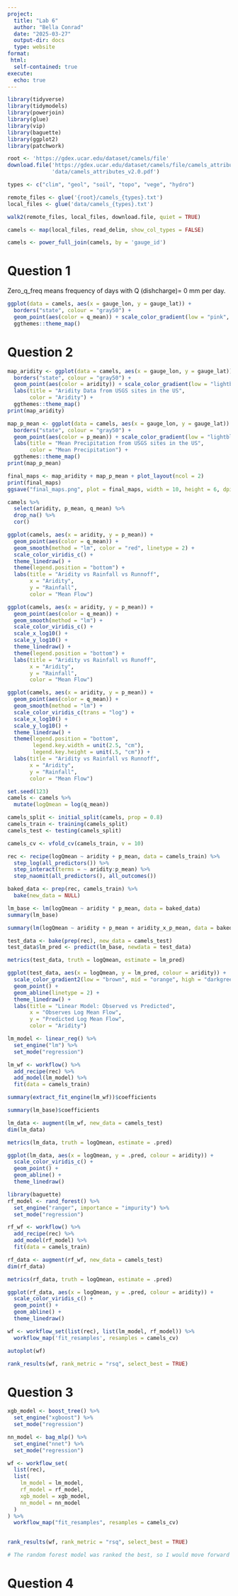 ```yaml
---
project:
  title: "Lab 6"
  author: "Bella Conrad"
  date: "2025-03-27"
  output-dir: docs
  type: website
format: 
 html: 
  self-contained: true
execute: 
  echo: true
---
```


```r
library(tidyverse)
library(tidymodels)
library(powerjoin)
library(glue)
library(vip)
library(baguette)
library(ggplot2)
library(patchwork)
```

```r
root <- 'https://gdex.ucar.edu/dataset/camels/file'
download.file('https://gdex.ucar.edu/dataset/camels/file/camels_attributes_v2.0.pdf', 
              'data/camels_attributes_v2.0.pdf')
```

```r
types <- c("clim", "geol", "soil", "topo", "vege", "hydro")
```

```r
remote_files <- glue('{root}/camels_{types}.txt')
local_files <- glue('data/camels_{types}.txt')
```

```r
walk2(remote_files, local_files, download.file, quiet = TRUE)
```

```r
camels <- map(local_files, read_delim, show_col_types = FALSE)
```

```r
camels <- power_full_join(camels, by = 'gauge_id')
```

# Question 1

Zero_q_freq means frequency of days with Q (dishcharge)= 0 mm per day.

```r
ggplot(data = camels, aes(x = gauge_lon, y = gauge_lat)) +
  borders("state", colour = "gray50") + 
  geom_point(aes(color = q_mean)) + scale_color_gradient(low = "pink", high = "dodgerblue") +
  ggthemes::theme_map()
```

# Question 2
```r
map_aridity <- ggplot(data = camels, aes(x = gauge_lon, y = gauge_lat)) +
  borders("state", colour = "gray50") + 
  geom_point(aes(color = aridity)) + scale_color_gradient(low = "lightblue", high = "darkred") +
  labs(title = "Aridity Data from USGS sites in the US",
       color = "Aridity") +
  ggthemes::theme_map()
print(map_aridity)
```

```r
map_p_mean <- ggplot(data = camels, aes(x = gauge_lon, y = gauge_lat)) +
  borders("state", colour = "gray50") + 
  geom_point(aes(color = p_mean)) + scale_color_gradient(low = "lightblue", high = "darkblue") +
  labs(title = "Mean Precipitation from USGS sites in the US",
       color = "Mean Precipitation") +
  ggthemes::theme_map()
print(map_p_mean)
```

```r
final_maps <- map_aridity + map_p_mean + plot_layout(ncol = 2)
print(final_maps)
ggsave("final_maps.png", plot = final_maps, width = 10, height = 6, dpi = 300)
```


```r
camels %>% 
  select(aridity, p_mean, q_mean) %>% 
  drop_na() %>% 
  cor()
```

```r
ggplot(camels, aes(x = aridity, y = p_mean)) +
  geom_point(aes(color = q_mean)) +
  geom_smooth(method = "lm", color = "red", linetype = 2) +
  scale_color_viridis_c() +
  theme_linedraw() +
  theme(legend.position = "bottom") +
  labs(title = "Aridity vs Rainfall vs Runnoff",
       x = "Aridity",
       y = "Rainfall",
       color = "Mean Flow")
```

```r
ggplot(camels, aes(x = aridity, y = p_mean)) +
  geom_point(aes(color = q_mean)) +
  geom_smooth(method = "lm") +
  scale_color_viridis_c() +
  scale_x_log10() +
  scale_y_log10() +
  theme_linedraw() +
  theme(legend.position = "bottom") +
  labs(title = "Aridity vs Rainfall vs Runoff",
       x = "Aridity",
       y = "Rainfall",
       color = "Mean Flow")
```

```r
ggplot(camels, aes(x = aridity, y = p_mean)) +
  geom_point(aes(color = q_mean)) +
  geom_smooth(method = "lm") +
  scale_color_viridis_c(trans = "log") +
  scale_x_log10() + 
  scale_y_log10() +
  theme_linedraw() +
  theme(legend.position = "bottom",
        legend.key.width = unit(2.5, "cm"),
        legend.key.height = unit(.5, "cm")) + 
  labs(title = "Aridity vs Rainfall vs Runnoff", 
       x = "Aridity", 
       y = "Rainfall",
       color = "Mean Flow") 
```

```r
set.seed(123)
camels <- camels %>% 
  mutate(logQmean = log(q_mean))

camels_split <- initial_split(camels, prop = 0.8)
camels_train <- training(camels_split)
camels_test <- testing(camels_split)

camels_cv <- vfold_cv(camels_train, v = 10)
```

```r
rec <- recipe(logQmean ~ aridity + p_mean, data = camels_train) %>% 
  step_log(all_predictors()) %>% 
  step_interact(terms = ~ aridity:p_mean) %>% 
  step_naomit(all_predictors(), all_outcomes())
```

```r
baked_data <- prep(rec, camels_train) %>% 
  bake(new_data = NULL)

lm_base <- lm(logQmean ~ aridity * p_mean, data = baked_data)
summary(lm_base)
```

```r
summary(lm(logQmean ~ aridity + p_mean + aridity_x_p_mean, data = baked_data))
```

```r
test_data <- bake(prep(rec), new_data = camels_test)
test_data$lm_pred <- predict(lm_base, newdata = test_data)
```

```r
metrics(test_data, truth = logQmean, estimate = lm_pred)
```

```r
ggplot(test_data, aes(x = logQmean, y = lm_pred, colour = aridity)) +
  scale_color_gradient2(low = "brown", mid = "orange", high = "darkgreen") +
  geom_point() +
  geom_abline(linetype = 2) +
  theme_linedraw() +
  labs(title = "Linear Model: Observed vs Predicted",
       x = "Observes Log Mean Flow",
       y = "Predicted Log Mean Flow",
       color = "Aridity")
```

```r
lm_model <- linear_reg() %>% 
  set_engine("lm") %>% 
  set_mode("regression")

lm_wf <- workflow() %>% 
  add_recipe(rec) %>% 
  add_model(lm_model) %>% 
  fit(data = camels_train)

summary(extract_fit_engine(lm_wf))$coefficients
```

```r
summary(lm_base)$coefficients
```

```r
lm_data <- augment(lm_wf, new_data = camels_test)
dim(lm_data)
```

```r
metrics(lm_data, truth = logQmean, estimate = .pred)
```

```r
ggplot(lm_data, aes(x = logQmean, y = .pred, colour = aridity)) +
  scale_color_viridis_c() +
  geom_point() +
  geom_abline() +
  theme_linedraw()
```

```r
library(baguette)
rf_model <- rand_forest() %>%
  set_engine("ranger", importance = "impurity") %>%
  set_mode("regression")

rf_wf <- workflow() %>%
  add_recipe(rec) %>%
  add_model(rf_model) %>%
  fit(data = camels_train) 
```

```r
rf_data <- augment(rf_wf, new_data = camels_test)
dim(rf_data)
```

```r
metrics(rf_data, truth = logQmean, estimate = .pred)
```

```r
ggplot(rf_data, aes(x = logQmean, y = .pred, colour = aridity)) +
  scale_color_viridis_c() +
  geom_point() +
  geom_abline() +
  theme_linedraw()
```

```r
wf <- workflow_set(list(rec), list(lm_model, rf_model)) %>%
  workflow_map('fit_resamples', resamples = camels_cv) 

autoplot(wf)
```

```r
rank_results(wf, rank_metric = "rsq", select_best = TRUE)
```


# Question 3

```r
xgb_model <- boost_tree() %>% 
  set_engine("xgboost") %>% 
  set_mode("regression")

nn_model <- bag_mlp() %>% 
  set_engine("nnet") %>% 
  set_mode("regression")
```

```r
wf <- workflow_set(
  list(rec),
  list(
    lm_model = lm_model,
    rf_model = rf_model,
    xgb_model = xgb_model,
    nn_model = nn_model
  )
) %>% 
  workflow_map("fit_resamples", resamples = camels_cv)
  
```

```r
rank_results(wf, rank_metric = "rsq", select_best = TRUE)

# The random forest model was ranked the best, so I would move forward with this one. It was ranked as the model with the highest r-squared.
```

# Question 4

```r

```

